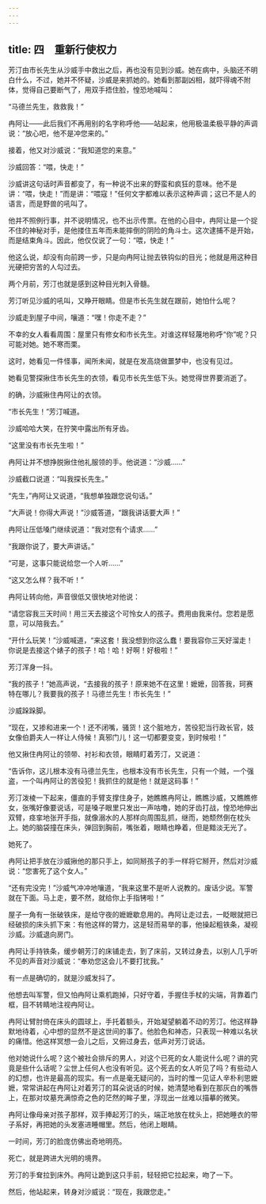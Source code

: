 ```yaml
---
---
---
```

title: 四　重新行使权力
---





芳汀由市长先生从沙威手中救出之后，再也没有见到沙威。她在病中，头脑还不明白什么，不过，她并不怀疑，沙威是来抓她的。她看到那副凶相，就吓得魂不附体，觉得自己要断气了，用双手捂住脸，惶恐地喊叫：

“马德兰先生，救救我！”

冉阿让——此后我们不再用别的名字称呼他——站起来，他用极温柔极平静的声调说：“放心吧，他不是冲您来的。”

接着，他又对沙威说：“我知道您的来意。”

沙威回答：“喂，快走！”

沙威讲这句话时声音都变了，有一种说不出来的野蛮和疯狂的意味。他不是讲：“喂，快走！”而是讲：“喂寇！”任何文字都难以表示这种声调；这已不是人的语言，而是野兽的吼叫了。

他并不照例行事，并不说明情况，也不出示传票。在他的心目中，冉阿让是一个捉不住的神秘对手，是他搂住五年而未能摔倒的阴险的角斗士。这次逮捕不是开始，而是结束角斗。因此，他仅仅说了一句：“喂，快走！”

他这么说，却没有向前跨一步，只是向冉阿让抛去铁钩似的目光；他就是用这种目光硬把穷苦的人勾过去。

两个月前，芳汀也就是感到这种目光刺入骨髓。

芳汀听见沙威的吼叫，又睁开眼睛。但是市长先生就在跟前，她怕什么呢？

沙威走到屋子中间，嚷道：“嘿！你走不走？”

不幸的女人看看周围：屋里只有修女和市长先生。对谁这样轻蔑地称呼“你”呢？只可能对她。她不寒而栗。

这时，她看见一件怪事，闻所未闻，就是在发高烧做噩梦中，也没有见过。

她看见警探揪住市长先生的衣领，看见市长先生低下头。她觉得世界要消逝了。

的确，沙威揪住冉阿让的衣领。

“市长先生！”芳汀喊道。

沙威哈哈大笑，在狞笑中露出所有牙齿。

“这里没有市长先生啦！”

冉阿让并不想挣脱揪住他礼服领的手。他说道：“沙威……”

沙威截口说道：“叫我探长先生。”

“先生，”冉阿让又说道，“我想单独跟您说句话。”

“大声说！你得大声说！”沙威答道，“跟我讲话要大声！”

冉阿让压低嗓门继续说道：“我对您有个请求……”

“我跟你说了，要大声讲话。”

“可是，这事只能说给您一个人听……”

“这又怎么样？我不听！”

冉阿让转向他，声音很低又很快地对他说：

“请您容我三天时间！用三天去接这个可怜女人的孩子。费用由我来付。您若是愿意，可以陪我去。”

“开什么玩笑！”沙威喊道，“来这套！我没想到你这么蠢！要我容你三天好溜走！你说是去接这个婊子的孩子！哈！哈！好啊！好极啦！”

芳汀浑身一抖。

“我的孩子！”她高声说，“去接我的孩子！原来她不在这里！嬷嬷，回答我，珂赛特在哪儿？我要我的孩子！马德兰先生！市长先生！”

沙威跺跺脚。

“现在，又掺和进来一个！还不闭嘴，骚货！这个脏地方，苦役犯当行政长官，妓女像伯爵夫人一样让人侍候！真邪门儿！这一切都要变变，到时候啦！”

他又揪住冉阿让的领带、衬衫和衣领，眼睛盯着芳汀，又说道：

“告诉你，这儿根本没有马德兰先生，也根本没有市长先生，只有一个贼，一个强盗，一个叫冉阿让的苦役犯！我抓住的就是他！就是这码事！”

芳汀泼棱一下起来，僵直的手臂支撑住身子，她瞧瞧冉阿让，瞧瞧沙威，又瞧瞧修女，张嘴好像要说话，可是嗓子眼里只发出一声咕噜，她的牙齿打战，惶恐地伸出双臂，痉挛地张开手指，就像溺水的人那样向周围乱抓，继而，她颓然倒在枕头上。她的脑袋撞在床头，弹回到胸前，嘴张着，眼睛也睁着，但是黯淡无光了。

她死了。

冉阿让把手放在沙威揪他的那只手上，如同掰孩子的手一样将它掰开，然后对沙威说：“您害死了这个女人。”

“还有完没完！”沙威气冲冲地嚷道，“我来这里不是听人说教的。废话少说。军警就在下面。马上走，要不然，就给你上手指铐啦！”

屋子一角有一张破铁床，是给守夜的嬷嬷歇息用的。冉阿让走过去，一眨眼就把已经破损的床头抓下来：有他这样的膂力，这是轻而易举的事，他操起粗铁条，凝视沙威。沙威退向房门。

冉阿让手持铁条，缓步朝芳汀的床铺走去，到了床前，又转过身去，以别人几乎听不见的声音对沙威说：“奉劝您这会儿不要打扰我。”

有一点是确切的，就是沙威发抖了。

他想去叫军警，但又怕冉阿让乘机跑掉，只好守着，手握住手杖的尖端，背靠着门框，目不转睛地注视冉阿让。

冉阿让臂肘倚在床头的圆球上，手托着额头，开始凝望躺着不动的芳汀。他这样静默地待着，心中想的显然不是这世间的事了。他脸色和神态，只表现一种难以名状的痛惜。他这样冥想一会儿之后，又俯过身去，低声对芳汀说话。

他对她说什么呢？这个被社会排斥的男人，对这个已死的女人能说什么呢？讲的究竟是些什么话呢？尘世上任何人也没有听见。这个死去的女人听见了吗？有些动人的幻想，也许是最高的现实。有一点是毫无疑问的，当时的惟一见证人辛朴利思嬷嬷，常常讲起在冉阿让对着芳汀的耳朵说话的时候，她清楚地看到在那灰白的嘴唇上，在那对坟墓充满惊奇之色的茫然的眸子里，浮现出一丝难以描摹的微笑。

冉阿让像母亲对孩子那样，双手捧起芳汀的头，端正地放在枕头上，把她睡衣的带子系好，再把她的头发塞进睡帽里。然后，他闭上眼睛。

一时间，芳汀的脸庞仿佛出奇地明亮。

死亡，就是跨进大光明的境界。

芳汀的手耷拉到床外。冉阿让跪到这只手前，轻轻把它拉起来，吻了一下。

然后，他站起来，转身对沙威说：“现在，我跟您走。”